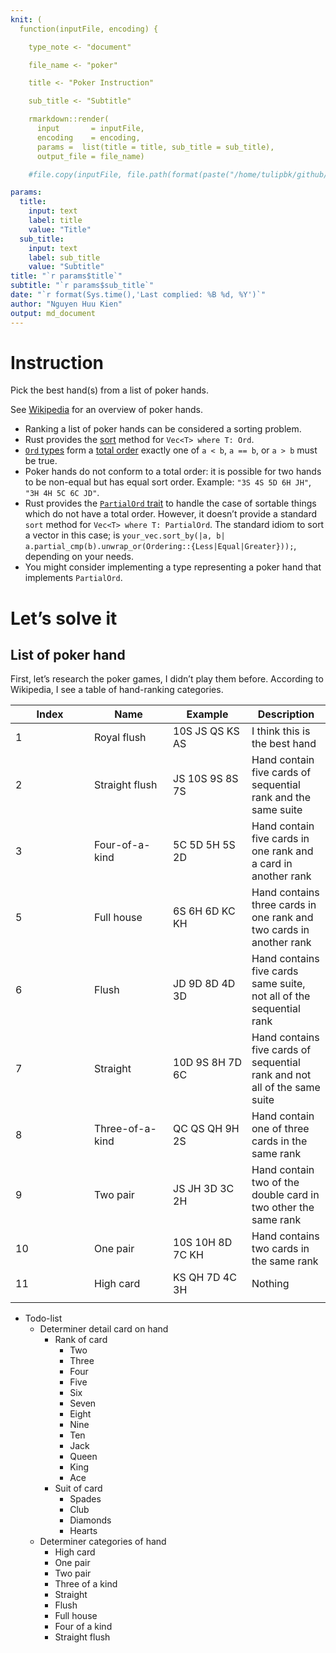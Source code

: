 ```yaml
---
knit: (
  function(inputFile, encoding) { 

    type_note <- "document"

    file_name <- "poker"

    title <- "Poker Instruction"

    sub_title <- "Subtitle"

    rmarkdown::render( 
      input       = inputFile, 
      encoding    = encoding, 
      params =  list(title = title, sub_title = sub_title),    
      output_file = file_name)

    #file.copy(inputFile, file.path(format(paste("/home/tulipbk/github/kienngynh/notebooks/",type_note,sep="")), basename(format(paste(file_name,".Rmd",sep="")))),overwrite = TRUE)})

params: 
  title:
    input: text
    label: title
    value: "Title"
  sub_title:
    input: text
    label: sub_title
    value: "Subtitle"
title: "`r params$title`"
subtitle: "`r params$sub_title`"
date: "`r format(Sys.time(),'Last complied: %B %d, %Y')`"
author: "Nguyen Huu Kien"
output: md_document
---
```


# Instruction
Pick the best hand(s) from a list of poker hands.

See [Wikipedia](https://en.wikipedia.org/wiki/List_of_poker_hands) for an overview of poker hands.

+ Ranking a list of poker hands can be considered a sorting problem.
+ Rust provides the [sort](https://doc.rust-lang.org/std/vec/struct.Vec.html#method.sort) method for `Vec<T> where T: Ord`.
+ [`Ord` types](https://doc.rust-lang.org/std/cmp/trait.Ord.html) form a [total order](https://en.wikipedia.org/wiki/Total_order) exactly one of `a < b`, `a == b`, or `a > b` must be true.
+ Poker hands do not conform to a total order: it is possible for two hands to be non-equal but has equal sort order. Example: `"3S 4S 5D 6H JH"`, `"3H 4H 5C 6C JD"`.
+ Rust provides the [`PartialOrd` trait](https://doc.rust-lang.org/std/cmp/trait.PartialOrd.html) to handle the case of sortable things which do not have a total order. However, it doesn't provide a standard `sort` method for `Vec<T> where T: PartialOrd`. The standard idiom to sort a vector in this case; is `your_vec.sort_by(|a, b| a.partial_cmp(b).unwrap_or(Ordering::{Less|Equal|Greater}));`, depending on your needs.
+ You might consider implementing a type representing a poker hand that implements `PartialOrd`.

# Let's solve it
## List of poker hand
First, let's research the poker games, I didn't play them before. According to Wikipedia, I see a table of hand-ranking categories. 

|Index|Name|Example|Description|
|---|---|---|---|
|1|Royal flush|10S JS QS KS AS|I think this is the best hand|
|2|Straight flush|JS 10S 9S 8S 7S|Hand contain five cards of sequential rank and the same suite|
|3|Four-of-a-kind|5C 5D 5H 5S 2D|Hand contain five cards in one rank and a card in another rank|
|5|Full house|6S 6H 6D KC KH|Hand contains three cards in one rank and two cards in another rank|
|6|Flush|JD 9D 8D 4D 3D|Hand contains five cards same suite, not all of the sequential rank|
|7|Straight|10D 9S 8H 7D 6C|Hand contains five cards of sequential rank and not all of the same suite|
|8|Three-of-a-kind|QC QS QH 9H 2S|Hand contain one of three cards in the same rank|
|9|Two pair|JS JH 3D 3C 2H|Hand contain two of the double card in two other the same rank|
|10|One pair|10S 10H 8D 7C KH|Hand contains two cards in the same rank|
|11|High card|KS QH 7D 4C 3H|Nothing|
||||

* Todo-list
  + Determiner detail card on hand
    - Rank of card
      + Two
      + Three
      + Four
      + Five
      + Six
      + Seven
      + Eight
      + Nine
      + Ten
      + Jack
      + Queen
      + King
      + Ace
    - Suit of card
      + Spades
      + Club
      + Diamonds
      + Hearts
  + Determiner categories of hand    
    - High card
    - One pair
    - Two pair
    - Three of a kind
    - Straight
    - Flush
    - Full house
    - Four of a kind
    - Straight flush
